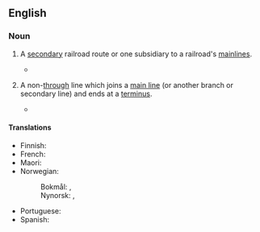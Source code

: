 ==English==

===Noun===
{{en-noun}}

# {{lb|en|railroads}} A [[secondary]] railroad route or one subsidiary to a railroad's [[mainline]]s.
#* {{quote-book|en|year=1987|author=William H. Rehnquist|title=The Supreme Court|passage=But the states were generally concerned with the location of trunk lines and left it to cities and counties to worry about '''branch lines'''.}}
# {{lb|en|railroads}} A non-[[through]] line which joins a [[main line]] (or another branch or secondary line) and ends at a [[terminus]].
#* {{quote-journal|en|year=1962|month=December|title=Dr. Beeching previews the plan for British Railways|journal=Modern Railways|page=377|text=They saddled themselves with the handling of light flows on a multiplicity of '''branch lines''', and they sacrificed the speed, reliability and low cost of through train operation, even over the main arteries of the system.}}

====Translations====
{{trans-top|non-through line}}
* Finnish: {{t|fi|sivurata}}
* French: {{t+|fr|embranchement|m}}
* Maori: {{t|mi|pekanga}}
* Norwegian:
*: Bokmål: {{t|nb|sidebane|m}}, {{t|nb|sidelinje|m|f}}
*: Nynorsk: {{t|nn|sidebane|m|f}}, {{t|nn|sidelinje|f}}
{{trans-mid}}
* Portuguese: {{t+|pt|ramal|m}}
* Spanish: {{t|es|[[ramal]] [[ferroviario]]|m}}
{{trans-bottom}}